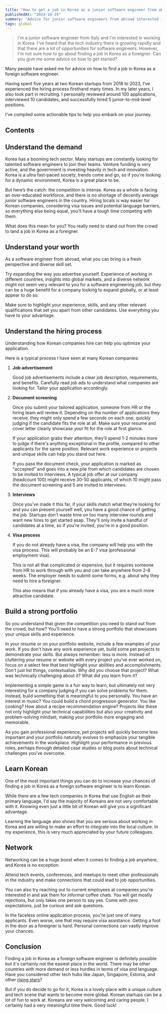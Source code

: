 ```yaml
---
title: "How to get a job in Korea as a junior software engineer from abroad?"
publishedAt: "2024-10-25"
summary: "Advice for junior software engineers from abroad interested in working in Korea."
tags: global
---
```


> I'm a junior software engineer from Italy and I'm interested in working in Korea.
> I've heard that the tech industry there is growing rapidly and that there are a lot of opportunities for software engineers.
> However, I'm not sure how to go about finding a job in Korea as a foreigner. Can you give me some advice on how to get started?

Many people have asked me for advice on how to find a job in Korea as a foreign software engineer.

Having spent five years at two Korean startups from 2018 to 2023,
I’ve experienced the hiring process firsthand many times.
In my later years, I also took part in recruiting.
I personally reviewed around 100 applications, interviewed 10 candidates, and successfully hired 5 junior-to-mid-level positions.

I've compiled some actionable tips to help you embark on your journey.

## Contents

## Understand the demand

Korea has a booming tech sector. Many startups are constantly looking for talented software engineers to join their teams.
Venture funding is very active, and the government is investing heavily in tech and innovation.
Korea is a ultra fast-paced society, trends come and go, so if you're looking for a dynamic environment, Korea is a great place to be.

But here’s the catch: the competition is intense. Korea as a whole is facing an over-educated workforce,
and there is no shortage of decently average junior software engineers in the country.
Hiring locals is way easier for Korean companies, considering visa issues and potential language barriers,
so everything else being equal, you'll have a tough time competing with them.

What does this mean for you? You really need to stand out from the crowd to land a job in Korea as a foreigner.

## Understand your worth

As a software engineer from abroad, what you can bring is a fresh perspective and diverse skill set.

Try expanding the way you advertise yourself.
Experience of working in different countries, insights into global markets, and a diverse network might not seem very relevant to you for a software engineering job,
but they can be a huge benefit for a company looking to expand globally, or at least appear to do so.

Make sure to highlight your experience, skills, and any other relevant qualifications that set you apart from other candidates.
Use everything you have to your advantage.

## Understand the hiring process

Understanding how Korean companies hire can help you optimize your application.

Here is a typical process I have seen at many Korean companies:

1. **Job advertisement**

   Good job advertisements include a clear job description, requirements, and benefits.
   Carefully read job ads to understand what companies are looking for.
   Tailor your application accordingly.

2. **Document screening**

   Once you submit your tailored application, someone from HR or the hiring team will review it.
   Depending on the number of applications they receive, they might only spend a few seconds on each one,
   quickly judging if the candidate fits the role at all. Make sure your resume and cover letter clearly showcase your fit for the role at first glance.

   If your application grabs their attention, they’ll spend 1-2 minutes more to judge if there's anything exceptional in the profile,
   compared to other applicants for the same position.
   Relevant work experience or projects and unique skills can help you stand out here.

   If you pass the document check, your application is marked as "accepted" and goes into a new pile from which candidates are chosen to be invited to interviews.
   A typical job offer at our company (headcount 100) might receive 30-50 applicants, of which 10 might pass the document screening and 5 are invited to interviews.

3. **Interviews**

   Once you’ve made it this far, if your skills match what they’re looking for and you can present yourself well,
   you have a good chance of getting the job.
   Startups don't waste time on too many interview rounds and want new hires to get started asap.
   They'll only invite a handful of candidates at a time, so if you're invited, you're in a good position.

4. **Visa process**

   If you do not already have a visa, the company will help you with the visa process.
   This will probably be an E-7 visa (professional employment visa).

   This is not all that complicated or expensive, but it requires someone from HR to work through with you and can take anywhere from 2-8 weeks.
   The employer needs to submit some forms, e.g. about why they need to hire a foreigner.

   This also means that if you already have a visa, you are a much more attractive candidate.

## Build a strong portfolio

So you understand that given the competition you need to stand out from the crowd, but how?
You'll need to have a strong portfolio that showcases your unique skills and experience.

In your resume or on your portfolio website, include a few examples of your work.
If you don't have any work experience yet, build some pet projects to demonstrate your skills.
But always remember: less is more.
Instead of cluttering your resume or website with every project you’ve ever worked on, focus on a select few that best highlight your abilities and accomplishments.
Don't just list things, contextualize. Why did you choose that project? What was technically challenging about it? What did you learn from it?

Implementing a simple game is a fun way to learn, but ultimately not very interesting for a company judging if you can solve problems for them.
Instead, build something that is meaningful to you personally.
You have an interest in music? You could build a chord progression generator.
You like cooking? How about a recipe recommendation engine?
Projects like these not only highlight your technical capabilities but also your creativity and problem-solving mindset, making your portfolio more engaging and memorable.

As you gain professional experience, pet projects will quickly become less important
and your portfolio naturally evolves to emphasize your tangible achievements in the workplace.
Highlight your performance in previous roles, perhaps through detailed case studies or blog posts about technical challenges you’ve overcome.

## Learn Korean

One of the most important things you can do to increase your chances of finding a job in Korea as a foreign software engineer is to learn Korean.

While there are a few tech companies in Korea that use English as their primary language,
I'd say the majority of Koreans are not very comfortable with it.
Knowing even just a little bit of Korean will give you a significant advantage.

Learning the language also shows that you are serious about working in Korea and are willing to make an effort to integrate into the local culture.
In my experience, this is very much appreciated by your future colleagues.

## Network

Networking can be a huge boost when it comes to finding a job anywhere, and Korea is no exception.

Attend tech events, conferences, and meetups to meet other professionals in the industry and make connections that could lead to job opportunities.

You can also try reaching out to current employees at companies you're interested in and ask them for informal coffee chats.
You will get mostly rejections, but only takes one person to say yes.
Come with zero expectations, just be curious and ask questions.

In the faceless online application process, you're just one of many applicants. Even worse, one that may require visa assistance.
Getting a foot in the door as a foreigner is hard.
Personal connections can vastly improve your chances.

## Conclusion

Finding a job in Korea as a foreign software engineer is definitely possible
but it's certainly not the easiest place in the world.
There may be other countries with more demand or less hurdles in terms of visa and language.
Have you considered other tech hubs like Japan, Singapore, Estonia, and other [rising stars](https://dealroom.co/guides/top-tech-ecosystems#rising-stars)?

But if you do decide to go for it, Korea is a lovely place with a unique culture and tech scene that wants to become more global.
Korean startups can be a lot of fun to work at.
Koreans are very welcoming and caring people.
I certainly had a very meaningful time there.
Good luck!
